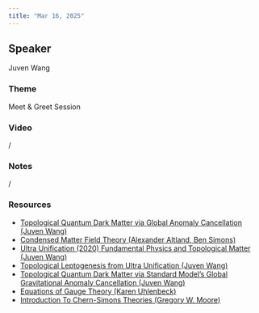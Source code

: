 ```yaml
---
title: "Mar 16, 2025"
---
```


## Speaker

Juven Wang

### Theme
Meet & Greet Session

### Video  
/

### Notes  
/

### Resources 
- [Topological Quantum Dark Matter via Global Anomaly Cancellation (Juven Wang)](https://drive.google.com/file/d/1Jve2VAXvjlKBolaiAUgPIieKbpjXcG6s/view?usp=sharing)
- [Condensed Matter Field Theory (Alexander Altland, Ben Simons)](https://drive.google.com/file/d/130V9yB_bLal0bh_XwIStbQnB7Ssoolv7/view?usp=sharing)
- [Ultra Unification (2020) Fundamental Physics and Topological Matter (Juven Wang)](https://drive.google.com/file/d/16aLe_DMbu5dhi-xM_VlteyNYSpYyd-Lw/view?usp=sharing)
- [Topological Leptogenesis from Ultra Unification (Juven Wang)](https://drive.google.com/file/d/1CJ34SzptV1dx6Gjv0yyR7HbJUDUC1Tlt/view?usp=sharing)
- [Topological Quantum Dark Matter via Standard Model’s Global Gravitational Anomaly Cancellation (Juven Wang)](https://drive.google.com/file/d/19ncCFgOjyOz3Zz_2IfVjSzA7cJDbUcZ2/view?usp=sharing)
- [Equations of Gauge Theory (Karen Uhlenbeck)](https://drive.google.com/file/d/1g_aqziRa4p6x5BNmCV6NkgeYRq3LnjHQ/view?usp=sharing)
- [Introduction To Chern-Simons Theories (Gregory W. Moore)](https://drive.google.com/file/d/1v9ZIn-3jXiVChZRniY3crYBzeL1-QL4I/view?usp=sharing)